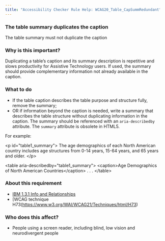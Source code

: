 ```yaml
---
title: "Accessibility Checker Rule Help: WCAG20_Table_CapSummRedundant"
---
```


<div className="toolHelp">
<Row>
<Column colLg={16} colMd={8} colSm={4} className="toolHead">

### The table summary duplicates the caption

<div id="locLevel"></div>

The table summary must not duplicate the caption

</Column>
</Row>
<Row>
<Column colLg={11} colMd={5} colSm={4} className="toolMain">

### Why is this important?

Duplicating a table’s caption and its summary description is repetitive and slows productivity for Assistive Technology users. If used, the summary should provide complementary information not already available in the caption.

<div id="locSnippet"></div>

### What to do

  * If the table caption describes the table purpose and structure fully, remove the summary;
  * OR if information beyond the caption is needed, write a summary that describes the table structure without duplicating information in the caption. The summary should be referenced with an `aria-describedby` attribute.  The `summary` attribute is obsolete in HTML5.

  For example:

<CodeSnippet type="multi" light={true}>&lt;p id="table1_summary"&gt;
    The age demographics of each North American country includes age structures from 0-14 years, 15-64 years, and 65 years and older.
&lt;/p&gt;
    
&lt;table aria-describedby="table1_summary"&gt;
    &lt;caption&gt;Age Demographics of North American Countries&lt;/caption&gt;
      . . .
&lt;/table&gt;</CodeSnippet>

</Column>
<Column colLg={5} colMd={3} colSm={4} className="toolLeft">

### About this requirement

* [IBM 1.3.1 Info and Relationships](https://www.ibm.com/able/requirements/requirements/#1_3_1)
* [WCAG technique H73(https://www.w3.org/WAI/WCAG21/Techniques/html/H73)

### Who does this affect?

* People using a screen reader, including blind, low vision and neurodivergent people

</Column>
</Row>
</div>

